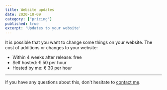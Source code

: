 ```yaml
---
title: Website updates
date: 2020-10-09
category: ["pricing"]
published: true
excerpt: 'Updates to your website'
---
```


It is possible that you want to change some things on your website. The cost of additions or changes to your website:

* Within 4 weeks after release: free
* Self hosted: € 50 per hour
* Hosted by me: € 30 per hour

***

If you have any questions about this, don't hesitate to [contact me](/home#Contact).